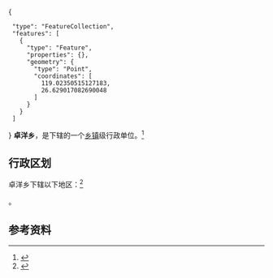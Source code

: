 {{中国乡级行政区|35/09/22/205/000}}<mapframe latitude="26.628087" longitude="119.022532" zoom="14" width="400" height="283" align="right">
{
  "type": "FeatureCollection",
  "features": [
    {
      "type": "Feature",
      "properties": {},
      "geometry": {
        "type": "Point",
        "coordinates": [
          119.02350515127183,
          26.629017082690048
        ]
      }
    }
  ]
}
</mapframe>'''卓洋乡'''，是{{PRC admin/fullname|35/09/22/205/000|3}}下辖的一个[[乡镇|乡镇]]级行政单位。<ref>{{PRC admin/ref sgc|{{PRC admin/parent|35/09/22/205/000}}}}</ref>

== 行政区划 ==

卓洋乡下辖以下地区：<ref>{{PRC admin/ref sgc|35/09/22/205/000}}</ref>

{{PRC admin/children|35/09/22/205/000}}。

== 参考资料 ==

{{reflist}}

{{行政区划小作品}}
{{PRC admin/navcat|35/09/22/205/000}}